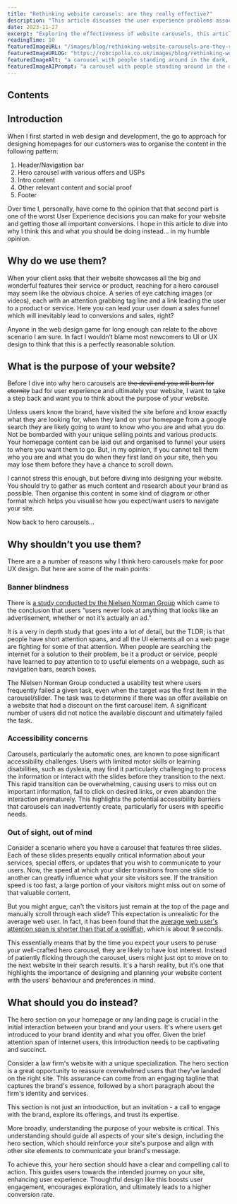 ```yaml
---
title: "Rethinking website carousels: are they really effective?"
description: "This article discusses the user experience problems associated with using hero carousels on website homepages, including banner blindness and accessibility concerns. It offers alternative design strategies for creating an engaging and user-friendly homepage."
date: 2023-11-27
excerpt: "Exploring the effectiveness of website carousels, this article suggests user-friendly and engaging alternatives."
readingTime: 10
featuredImageURL: "/images/blog/rethinking-website-carousels-are-they-really-effective/evil-carousel.webp"
featuredImageURLOG: "https://robcipolla.co.uk/images/blog/rethinking-website-carousels-are-they-really-effective/evil-carousel.webp"
featuredImageAlt: "a carousel with people standing around in the dark, in the style of realistic fantasy artwork, gothcore, dark red and dark gray, simplified structures, detailed world-building"
featuredImageAIPrompt: "a carousel with people standing around in the dark, in the style of realistic fantasy artwork, gothcore, dark red and dark gray, simplified structures, detailed world-building --ar 16:9"
---
```


## Contents

## Introduction

When I first started in web design and development, the go to approach for designing homepages for our customers was to organise the content in the following pattern:

1. Header/Navigation bar
2. Hero carousel with various offers and USPs
3. Intro content
4. Other relevant content and social proof
5. Footer

Over time I, personally, have come to the opinion that that second part is one of the worst User Experience decisions you can make for your website and getting those all important conversions. I hope in this article to dive into why I think this and what you should be doing instead… in my humble opinion.

## Why do we use them?

When your client asks that their website showcases all the big and wonderful features their service or product, reaching for a hero carousel may seem like the obvious choice. A series of eye catching images (or videos), each with an attention grabbing tag line and a link leading the user to a product or service. Here you can lead your user down a sales funnel which will inevitably lead to conversions and sales, right?

Anyone in the web design game for long enough can relate to the above scenario I am sure. In fact I wouldn’t blame most newcomers to UI or UX design to think that this is a perfectly reasonable solution. 

## What is the purpose of your website?

Before I dive into why hero carousels are ~~the devil and you will burn for eternity~~ bad for user experience and ultimately your website, I want to take a step back and want you to think about the purpose of your website.

Unless users know the brand, have visited the site before and know exactly what they are looking for, when they land on your homepage from a google search they are likely going to want to know who you are and what you do. Not be bombarded with your unique selling points and various products. Your homepage content can be laid out and organised to funnel your users to where you want them to go. But, in my opinion, if you cannot tell them who you are and what you do when they first land on your site, then you may lose them before they have a chance to scroll down.

I cannot stress this enough, but before diving into designing your website. You should try to gather as much content and research about your brand as possible. Then organise this content in some kind of diagram or other format which helps you visualise how you expect/want users to navigate your site.

Now back to hero carousels…

## Why shouldn’t you use them?

There are a a number of reasons why I think hero carousels make for poor UX design. But here are some of the main points:

### Banner blindness

There is [a study conducted by the Nielsen Norman Group](https://www.nngroup.com/articles/banner-blindness-old-and-new-findings/) which came to the conclusion that users “users never look at anything that looks like an advertisement, whether or not it’s actually an ad.” 

It is a very in depth study that goes into a lot of detail, but the TLDR; is that people have short attention spans, and all the UI elements all on a web page are fighting for some of that attention. When people are searching the internet for a solution to their problem, be it a product or service, people have learned to pay attention to to useful elements on a webpage, such as navigation bars, search boxes. 

The Nielsen Norman Group conducted a usability test where users frequently failed a given task, even when the target was the first item in the carousel/slider. The task was to determine if there was an offer available on a website that had a discount on the first carousel item. A significant number of users did not notice the available discount and ultimately failed the task.

### Accessibility concerns

Carousels, particularly the automatic ones, are known to pose significant accessibility challenges. Users with limited motor skills or learning disabilities, such as dyslexia, may find it particularly challenging to process the information or interact with the slides before they transition to the next. This rapid transition can be overwhelming, causing users to miss out on important information, fail to click on desired links, or even abandon the interaction prematurely. This highlights the potential accessibility barriers that carousels can inadvertently create, particularly for users with specific needs.

### Out of sight, out of mind

Consider a scenario where you have a carousel that features three slides. Each of these slides presents equally critical information about your services, special offers, or updates that you wish to communicate to your users. Now, the speed at which your slider transitions from one slide to another can greatly influence what your site visitors see. If the transition speed is too fast, a large portion of your visitors might miss out on some of that valuable content.

But you might argue, can't the visitors just remain at the top of the page and manually scroll through each slide? This expectation is unrealistic for the average web user. In fact, it has been found that the [average web user's attention span is shorter than that of a goldfish](https://time.com/3858309/attention-spans-goldfish/?fbclid=IwAR3pQizh6BPGuEA_WGYN22Ic2Ge4xakiqzkwLvOiLOUSgzlp3SCxMvFC3Xg), which is about 9 seconds.

This essentially means that by the time you expect your users to peruse your well-crafted hero carousel, they are likely to have lost interest. Instead of patiently flicking through the carousel, users might just opt to move on to the next website in their search results. It's a harsh reality, but it's one that highlights the importance of designing and planning your website content with the users' behaviour and preferences in mind.

## What should you do instead?

The hero section on your homepage or any landing page is crucial in the initial interaction between your brand and your users. It's where users get introduced to your brand identity and what you offer. Given the brief attention span of internet users, this introduction needs to be captivating and succinct.

Consider a law firm's website with a unique specialization. The hero section is a great opportunity to reassure overwhelmed users that they've landed on the right site. This assurance can come from an engaging tagline that captures the brand's essence, followed by a short paragraph about the firm's identity and services.

This section is not just an introduction, but an invitation - a call to engage with the brand, explore its offerings, and trust its expertise.

More broadly, understanding the purpose of your website is critical. This understanding should guide all aspects of your site's design, including the hero section, which should reinforce your site's purpose and align with other site elements to communicate your brand's message.

To achieve this, your hero section should have a clear and compelling call to action. This guides users towards the intended journey on your site, enhancing user experience. Thoughtful design like this boosts user engagement, encourages exploration, and ultimately leads to a higher conversion rate.